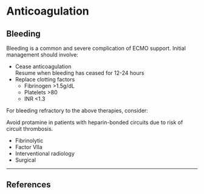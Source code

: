 # Anticoagulation



## Bleeding {#sec-ecmobleeding}

Bleeding is a common and severe complication of ECMO support. Initial management should involve:

* Cease anticoagulation\
Resume when bleeding has ceased for 12-24 hours
* Replace clotting factors
    * Fibrinogen >1.5g/dL
    * Platelets >80
    * INR <1.3
    

For bleeding refractory to the above therapies, consider:
    
:::column-margin
Avoid protamine in patients with heparin-bonded circuits due to risk of circuit thrombosis.
:::       
    
* Fibrinolytic
* Factor VIIa
* Interventional radiology
* Surgical


---

## References